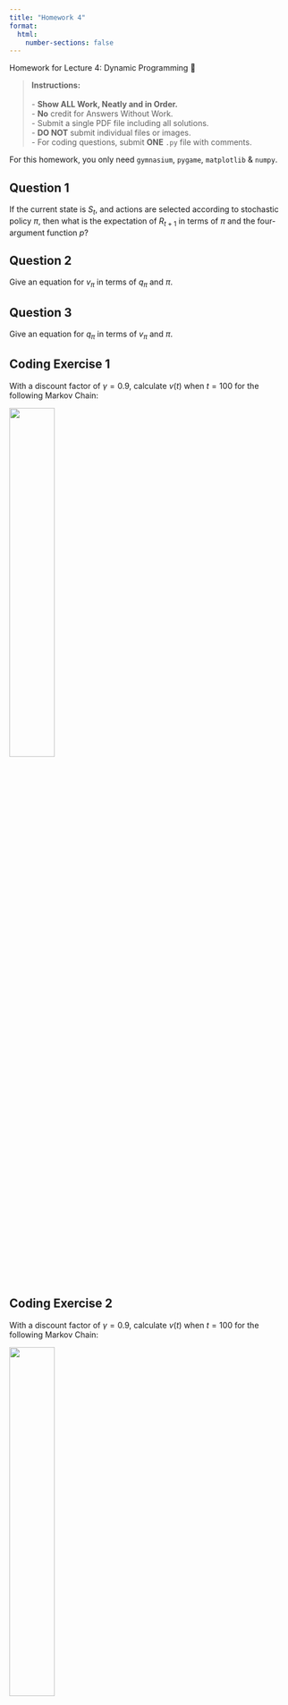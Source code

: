 ```yaml
---
title: "Homework 4"
format:
  html:
    number-sections: false
---
```


::: {.callout-note appearance="simple" icon=false}
Homework for Lecture 4: Dynamic Programming 📝
:::

> **Instructions:** <br> 
> <br>
> - **Show ALL Work, Neatly and in Order.** <br>
> - **No** credit for Answers Without Work. <br>
> - Submit a single PDF file including all solutions. <br>
> - **DO NOT** submit individual files or images. <br>
> - For coding questions, submit **ONE** `.py` file with comments. <br>

::: {.callout-note}
For this homework, you only need `gymnasium`, `pygame`, `matplotlib` & `numpy`.
:::

## Question 1
If the current state is $S_{t}$, and actions are selected according to stochastic policy $\pi$, then what is the expectation of $R_{t+1}$ in terms of $\pi$ and the four-argument function $p$?

## Question 2
Give an equation for $v_{\pi}$ in terms of $q_{\pi}$ and $\pi$.

## Question 3
Give an equation for $q_{\pi}$ in terms of $v_{\pi}$ and $\pi$.

## Coding Exercise 1
With a discount factor of $\gamma = 0.9$, calculate $v(t)$ when $t = 100$ for the following Markov Chain:

![](images/hw4-1.png){width=40% fig-align="center"}

## Coding Exercise 2
With a discount factor of $\gamma = 0.9$, calculate $v(t)$ when $t = 100$ for the following Markov Chain:

![](images/hw4-2.png){width=40% fig-align="center"}

## Coding Exercise 3
With a discount factor of $\gamma = 0.9$, code Iterative Policy Evaluation (Prediction) and Value Iteration algorithms for the following GridWorld MDP:

![](images/hw4-3.png){width=40% fig-align="center"}

**Note:** The gray shaded areas are barriers. Moving into a barrier incurs a reward of $R = -1$.

## [![](https://colab.research.google.com/assets/colab-badge.svg)](https://colab.research.google.com/drive/1QtZg6Pg_ZDB1D6kFWyEukpxmIvJSrifG?usp=sharing)
